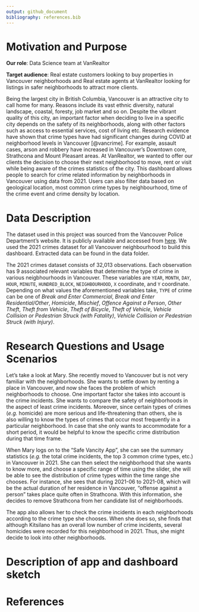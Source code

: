 ```yaml
---
output: github_document
bibliography: references.bib
---
```


# Motivation and Purpose

**Our role**: Data Science team at VanRealtor

**Target audience**: Real estate customers looking to buy properties in Vancouver neighborhoods and Real estate agents at VanRealtor looking for listings in safer neighborhoods to attract more clients.  

Being the largest city in British Columbia, Vancouver is an attractive city to call home for many. Reasons include its vast ethnic diversity, natural landscape, coastal, foresty, job market and so on. Despite the vibrant quality of this city, an important factor when deciding to live in a specific city depends on the safety of its neighborhoods, along with other factors such as access to essential services, cost of living etc. Research evidence have shown that crime types have had significant changes during COVID at neighborhood levels in Vancouver [@vancrime]. For example, assault cases, arson and robbery have increased in Vancouver's Downtown core, Strathcona and Mount Pleasant areas. At VanRealtor, we wanted to offer our clients the decision to choose their next neighborhood to move, rent or visit while being aware of the crimes statistics of the city. This dashboard allows people to search for crime related information by neighborhoods in Vancouver using data from 2021. Users can also filter data based on geological location, most common crime types by neighbourhood, time of the crime event and crime density by location.

# Data Description

The dataset used in this project was sourced from the Vancouver Police Department's website. It is publicly available and accessed from [here](https://geodash.vpd.ca/opendata/#). We used the 2021 crimes dataset for all Vancouver neighbourhood to build this dashboard. Extracted data can be found in the data folder. 

The 2021 crimes dataset consists of 32,013 observations. Each observation has 9 associated relevant variables that determine the type of crime in various neigbhourhoods in Vancouver. These variables are `YEAR`, `MONTH`, `DAY`, `HOUR`, `MINUTE`, `HUNDRED_BLOCK`, `NEIGHBOURHOOD`, `X` coordinate, and `Y` coordinate. Depending on what values the aforementioned variables take, `TYPE` of crime can be one of *Break and Enter Commercial*, *Break and Enter Residential/Other*,
*Homicide*, *Mischief*, *Offence Against a Person*, *Other Theft*, *Theft from Vehicle*, *Theft of Bicycle*, *Theft of Vehicle*, *Vehicle Collision or Pedestrian Struck (with Fatality)*, *Vehicle Collision or Pedestrian Struck (with Injury)*.
  

# Research Questions and Usage Scenarios

Let's take a look at Mary. She recently moved to Vancouver but is not very familiar with the neighborhoods. She wants to settle down by renting a place in Vancouver, and now she faces the problem of which neighborhoods to choose. One important factor she takes into account is the crime incidents. She wants to compare the safety of neighborhoods in the aspect of least crime incidents. Moreover, since certain types of crimes (*e.g.* homicide) are more serious and life-threatening than others, she is also willing to know the types of crimes that occur most frequently in a particular neighborhood. In case that she only wants to accommodate for a short period, it would be helpful to know the specific crime distribution during that time frame.

When Mary logs on to the "Safe Vancity App", she can see the summary statistics (*e.g.* the total crime incidents, the top 3 common crime types, etc.) in Vancouver in 2021. She can then select the neighborhood that she wants to know more, and choose a specific range of time using the slider, she will be able to see the distribution of crime types within the time range she chooses. For instance, she sees that during 2021-06 to 2021-08, which will be the actual duration of her residence in Vancouver, "offense against a person" takes place quite often in Strathcona. With this information, she decides to remove Strathcona from her candidate list of neighborhoods.

The app also allows her to check the crime incidents in each neighborhoods according to the crime type she chooses. When she does so, she finds that although Kitsilano has an overall low number of crime incidents, several homicides were recorded for this neighborhood in 2021. Thus, she might decide to look into other neighborhoods.



# Description of app and dashboard sketch










# References